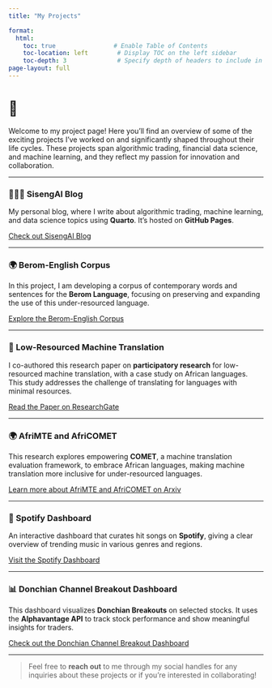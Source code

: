 ```yaml
---
title: "My Projects"

format: 
  html:
    toc: true                # Enable Table of Contents
    toc-location: left        # Display TOC on the left sidebar
    toc-depth: 3              # Specify depth of headers to include in TOC
page-layout: full
---
```


# 🚧 
Welcome to my project page! Here you'll find an overview of some of the exciting projects I've worked on and significantly shaped throughout their life cycles. These projects span algorithmic trading, financial data science, and machine learning, and they reflect my passion for innovation and collaboration.

---

### 🧑🏽‍💻 SisengAI Blog
My personal blog, where I write about algorithmic trading, machine learning, and data science topics using **Quarto**. It’s hosted on **GitHub Pages**.

<a href="https://www.sisengai.com/blog/" target="_blank">Check out SisengAI Blog</a>

---

### 🌍 Berom-English Corpus
In this project, I am developing a corpus of contemporary words and sentences for the **Berom Language**, focusing on preserving and expanding the use of this under-resourced language.

<a href="https://docs.google.com/spreadsheets/d/1pNDy2Nol-j1bJacxQvrGgwZXwLmo_H5SyZR76jd8LUk/edit?usp=sharing" target="_blank">Explore the Berom-English Corpus</a>

---

### 📜 Low-Resourced Machine Translation
I co-authored this research paper on **participatory research** for low-resourced machine translation, with a case study on African languages. This study addresses the challenge of translating for languages with minimal resources.

<a href="https://www.researchgate.net/publication/347235065_Participatory_Research_for_Low-resourced_Machine_Translation_A_Case_Study_in_African_Languages/citations?latestCitations=PB%3A355365230" target="_blank">Read the Paper on ResearchGate</a>

---

### 🌍 AfriMTE and AfriCOMET
This research explores empowering **COMET**, a machine translation evaluation framework, to embrace African languages, making machine translation more inclusive for under-resourced languages.

<a href="https://arxiv.org/abs/2311.09828" target="_blank">Learn more about AfriMTE and AfriCOMET on Arxiv</a>

---

### 🎵 Spotify Dashboard
An interactive dashboard that curates hit songs on **Spotify**, giving a clear overview of trending music in various genres and regions.

<a href="https://www.sisengai.com/spotify-dashboard/dashboard.html" target="_blank">Visit the Spotify Dashboard</a>

---

### 📊 Donchian Channel Breakout Dashboard
This dashboard visualizes **Donchian Breakouts** on selected stocks. It uses the **Alphavantage API** to track stock performance and show meaningful insights for traders.

<a href="https://www.sisengai.com/Alphavantage_Dashboard/Alphavantage_Dashboard.html" target="_blank">Check out the Donchian Channel Breakout Dashboard</a>

---

> Feel free to **reach out** to me through my social handles for any inquiries about these projects or if you're interested in collaborating!
